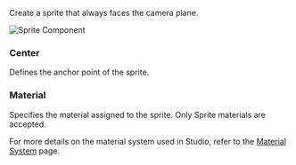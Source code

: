 
<SpecialHeader  
 title="Sprite Component"  
 usesComponent="perspective"  
 usesComponentLink="/studio-docs/3d/objects/sprite"
 buttonText="Switch to Object"
/>

Create a sprite that always faces the camera plane.

<Image src="/studio-docs/components/3d/sprite-component.png" alt="Sprite Component" width={500} height={500} className="pt-6" />

### Center

Defines the anchor point of the sprite.

### Material

Specifies the material assigned to the sprite. Only Sprite materials are accepted.

For more details on the material system used in Studio, refer to the [Material System](./../advanced/material-system.mdx) page.
